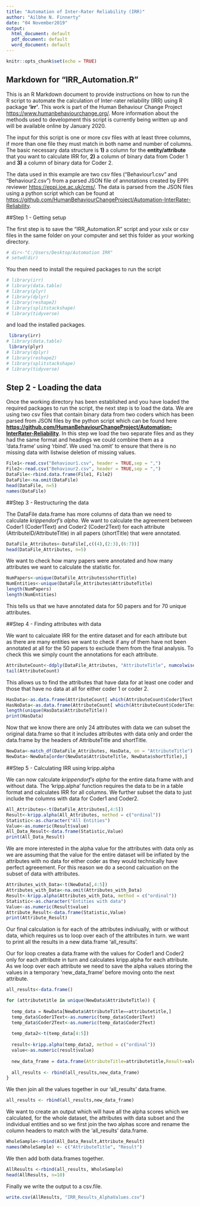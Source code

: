 ---
title: "Automation of Inter-Rater Reliability (IRR)"
author: "Ailbhe N. Finnerty"
date: "04 November2019"
output:
  html_document: default
  pdf_document: default
  word_document: default
---

```{r setup, include=FALSE}
knitr::opts_chunk$set(echo = TRUE)
```

## Markdown for "IRR_Automation.R"

This is an R Markdown document to provide instructions on how to run the R script to automate the calculation of Inter-rater reliability (IRR) using R package **'irr'**. This work is part of the Human Behaviour Change Project <https://www.humanbehaviourchange.org/>. More information about the methods used to development this script is currently being written up and will be available online by January 2020.

The input for this script is one or more csv files with at least three columns, if more than one file they must match in both name and number of columns. The basic necessary data structure is **1)** a column for the **entity/attribute** that you want to calculate IRR for, **2)** a column of binary data from Coder 1 and **3)** a column of binary data for Coder 2. 

The data used in this example are two csv files ("Behaviour1.csv" and "Behaviour2.csv") from a parsed JSON file of annotations created by EPPI reviewer <https://eppi.ioe.ac.uk/cms/>. The data is parsed from the JSON files using a python script which can be found at <https://github.com/HumanBehaviourChangeProject/Automation-InterRater-Reliability>.

##Step 1 - Getting setup

The first step is to save the "IRR_Automation.R" script and your xslx or csv files in the same folder on your computer and set this folder as your working directory.

```{r set directory}
# dir<-"C:/Users/Desktop/Automation IRR"
# setwd(dir)
```


You then need to install the required packages to run the script

```{r install packages}
# library(irr)
# library(data.table)
# library(plyr)
# library(dplyr)
# library(reshape2)
# library(splitstackshape)
# library(tidyverse)
```

and load the installed packages. 

```{r load packages}
 library(irr)
# library(data.table)
 library(plyr)
# library(dplyr)
# library(reshape2)
# library(splitstackshape)
# library(tidyverse)
```

## Step 2 - Loading the data

Once the working directory has been established and you have loaded the required packages to run the script, the next step is to load the data. We are using two csv files that contain binary data from two coders which has been parsed from JSON files by the python script which can be found here **<https://github.com/HumanBehaviourChangeProject/Automation-InterRater-Reliability>**. In this step we load the two separate files and as they had the same format and headings we could combine them as a 'data.frame' using 'rbind'. We used 'na.omit' to ensure that there is no missing data with listwise deletion of missing values.

```{r}
File1<-read.csv("Behaviour1.csv", header = TRUE,sep = ",")
File2<-read.csv("Behaviour2.csv", header = TRUE,sep = ",")
DataFile<-rbind.data.frame(File1, File2)
DataFile<-na.omit(DataFile)
head(DataFile, n=5)
names(DataFile)
```

##Step 3 - Restructuring the data

The DataFile data.frame has more columns of data than we need to calculate *krippendorf's alpha*. We want to calculate the agreement between Coder1 (Coder1Text) and Coder2 (Coder2Text) for each attribute (AttributeID/AttributeTitle) in all papers (shortTitle) that were annotated. 

```{r}
DataFile_Attributes<-DataFile[,c((4),(2:3),(6:7))]
head(DataFile_Attributes, n=5)
```

We want to check how many papers were annotated and how many attributes we want to calculate the statistic for.

```{r}
NumPapers<-unique(DataFile_Attributes$shortTitle)
NumEntities<-unique(DataFile_Attributes$AttributeTitle)
length(NumPapers)
length(NumEntities)
```

This tells us that we have annotated data for 50 papers and for 70 unique attributes. 

##Step 4 - Finding attributes with data

We want to calcualate IRR for the entire dataset and for each attribute but as there are many entities we want to check if any of them have not been annotated at all for the 50 papers to exclude them from the final analysis. To check this we simply count the annotations for each attribute.

```{r}
AttributeCount<-ddply(DataFile_Attributes, "AttributeTitle", numcolwise(sum))
tail(AttributeCount)
```

This allows us to find the attributes that have data for at least one coder and those that have no data at all for either coder 1 or coder 2. 

```{r}
HasData<-as.data.frame(AttributeCount[ which(AttributeCount$Coder1Text > 0 | AttributeCount$Coder2Text > 0), ])
HasNoData<-as.data.frame(AttributeCount[ which(AttributeCount$Coder1Text == 0 & AttributeCount$Coder2Text == 0), ])
length(unique(HasData$AttributeTitle))
print(HasData)

```

Now that we know there are only 24 attributes with data we can subset the original data.frame so that it includes attributes with data only and order the data.frame by the headers of AttributeTitle and shortTitle. 

```{r}
NewData<-match_df(DataFile_Attributes, HasData, on = "AttributeTitle")
NewData<-NewData[order(NewData$AttributeTitle, NewData$shortTitle),]

```

##Step 5 - Calculating IRR using kripp.alpha

We can now calculate *krippendorf's alpha* for the entire data.frame with and without data. The 'kripp.alpha' function requires the data to be in a table format and calculates IRR for all columns. We further subset the data to just include the columns with data for Coder1 and Coder2.

```{r}
All_Attributes<-t(DataFile_Attributes[,4:5])
Result<-kripp.alpha(All_Attributes, method = c("ordinal"))
Statistic<-as.character("All Entities")
Value<-as.numeric(Result$value)
All_Data_Result<-data.frame(Statistic,Value)
print(All_Data_Result)
```

We are more interested in the alpha value for the attributes with data only as we are assuming that the value for the entire dataset will be inflated by the attributes with no data for either coder as they would technically have perfect agreeement. For this reason we do a second calcuation on the subset of data with attributes.

```{r}
Attributes_with_Data<-t(NewData[,4:5])
Attributes_with_Data<-na.omit(Attributes_with_Data)
Result<-kripp.alpha(Attributes_with_Data, method = c("ordinal"))
Statistic<-as.character("Entities with data")
Value<-as.numeric(Result$value)
Attribute_Result<-data.frame(Statistic,Value)
print(Attribute_Result)
```

Our final calculation is for each of the attributes indiviually, with or without data, which requires us to loop over each of the attributes in turn. we want to print all the results in a new data.frame 'all_results'.

Our for loop creates a data.frame with the values for Coder1 and Coder2 only for each attribute in turn and calculates kripp.alpha for each attribute. As we loop over each attribute we need to save the alpha values storing the values in a temporary 'new_data_frame' before moving onto the next attribute.

```{r}
all_results<-data.frame()

for (attributetitle in unique(NewData$AttributeTitle)) {
  
  temp_data = NewData[NewData$AttributeTitle==attributetitle,]
  temp_data$Coder1Text<-as.numeric(temp_data$Coder1Text)
  temp_data$Coder2Text<-as.numeric(temp_data$Coder2Text)
  
  temp_data2<-t(temp_data[4:5])
  
  result<-kripp.alpha(temp_data2, method = c("ordinal"))
  value<-as.numeric(result$value)
  
  new_data_frame = data.frame(AttributeTitle=attributetitle,Result=value)
  
  all_results <- rbind(all_results,new_data_frame)
}
```

We then join all the values together in our 'all_results' data.frame.

```{r}
all_results <- rbind(all_results,new_data_frame)
```

We want to create an output which will have all the alpha scores which we calculated, for the whole dataset, the attributes with data subset and the individual entities and so we first join the two alphas score and rename the column headers to match with the 'all_results' data.frame.

```{r}
WholeSample<-rbind(All_Data_Result,Attribute_Result)
names(WholeSample) <- c("AttributeTitle", "Result")
```

We then add both data.frames together. 

```{r}
AllResults <-rbind(all_results, WholeSample)
head(AllResults, n=10)
```

Finally we write the output to a csv.file. 

```{r}
write.csv(AllResults, "IRR_Results_AlphaValues.csv")

```

